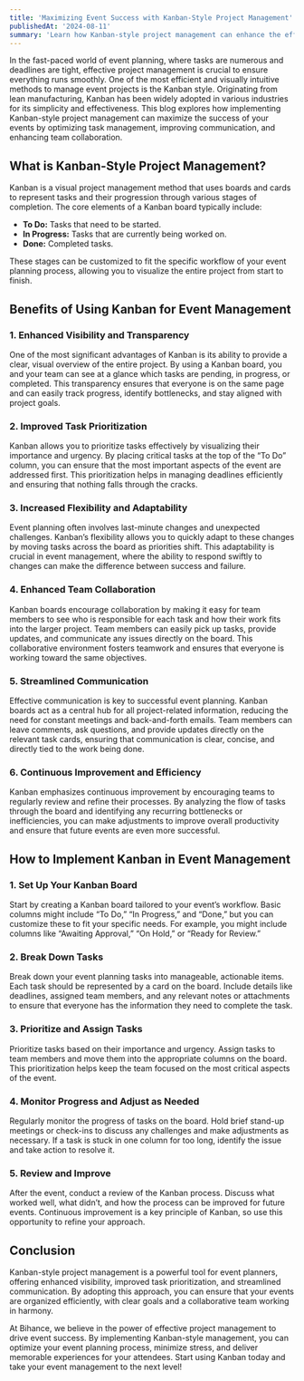 ```yaml
---
title: 'Maximizing Event Success with Kanban-Style Project Management'
publishedAt: '2024-08-11'
summary: 'Learn how Kanban-style project management can enhance the efficiency, visibility, and success of your events by optimizing task management, communication, and team collaboration.'
---
```


In the fast-paced world of event planning, where tasks are numerous and deadlines are tight, effective project management is crucial to ensure everything runs smoothly. One of the most efficient and visually intuitive methods to manage event projects is the Kanban style. Originating from lean manufacturing, Kanban has been widely adopted in various industries for its simplicity and effectiveness. This blog explores how implementing Kanban-style project management can maximize the success of your events by optimizing task management, improving communication, and enhancing team collaboration.

## What is Kanban-Style Project Management?

Kanban is a visual project management method that uses boards and cards to represent tasks and their progression through various stages of completion. The core elements of a Kanban board typically include:

- **To Do:** Tasks that need to be started.
- **In Progress:** Tasks that are currently being worked on.
- **Done:** Completed tasks.

These stages can be customized to fit the specific workflow of your event planning process, allowing you to visualize the entire project from start to finish.

## Benefits of Using Kanban for Event Management

### 1. **Enhanced Visibility and Transparency**

One of the most significant advantages of Kanban is its ability to provide a clear, visual overview of the entire project. By using a Kanban board, you and your team can see at a glance which tasks are pending, in progress, or completed. This transparency ensures that everyone is on the same page and can easily track progress, identify bottlenecks, and stay aligned with project goals.

### 2. **Improved Task Prioritization**

Kanban allows you to prioritize tasks effectively by visualizing their importance and urgency. By placing critical tasks at the top of the “To Do” column, you can ensure that the most important aspects of the event are addressed first. This prioritization helps in managing deadlines efficiently and ensuring that nothing falls through the cracks.

### 3. **Increased Flexibility and Adaptability**

Event planning often involves last-minute changes and unexpected challenges. Kanban’s flexibility allows you to quickly adapt to these changes by moving tasks across the board as priorities shift. This adaptability is crucial in event management, where the ability to respond swiftly to changes can make the difference between success and failure.

### 4. **Enhanced Team Collaboration**

Kanban boards encourage collaboration by making it easy for team members to see who is responsible for each task and how their work fits into the larger project. Team members can easily pick up tasks, provide updates, and communicate any issues directly on the board. This collaborative environment fosters teamwork and ensures that everyone is working toward the same objectives.

### 5. **Streamlined Communication**

Effective communication is key to successful event planning. Kanban boards act as a central hub for all project-related information, reducing the need for constant meetings and back-and-forth emails. Team members can leave comments, ask questions, and provide updates directly on the relevant task cards, ensuring that communication is clear, concise, and directly tied to the work being done.

### 6. **Continuous Improvement and Efficiency**

Kanban emphasizes continuous improvement by encouraging teams to regularly review and refine their processes. By analyzing the flow of tasks through the board and identifying any recurring bottlenecks or inefficiencies, you can make adjustments to improve overall productivity and ensure that future events are even more successful.

## How to Implement Kanban in Event Management

### 1. **Set Up Your Kanban Board**

Start by creating a Kanban board tailored to your event’s workflow. Basic columns might include “To Do,” “In Progress,” and “Done,” but you can customize these to fit your specific needs. For example, you might include columns like “Awaiting Approval,” “On Hold,” or “Ready for Review.”

### 2. **Break Down Tasks**

Break down your event planning tasks into manageable, actionable items. Each task should be represented by a card on the board. Include details like deadlines, assigned team members, and any relevant notes or attachments to ensure that everyone has the information they need to complete the task.

### 3. **Prioritize and Assign Tasks**

Prioritize tasks based on their importance and urgency. Assign tasks to team members and move them into the appropriate columns on the board. This prioritization helps keep the team focused on the most critical aspects of the event.

### 4. **Monitor Progress and Adjust as Needed**

Regularly monitor the progress of tasks on the board. Hold brief stand-up meetings or check-ins to discuss any challenges and make adjustments as necessary. If a task is stuck in one column for too long, identify the issue and take action to resolve it.

### 5. **Review and Improve**

After the event, conduct a review of the Kanban process. Discuss what worked well, what didn’t, and how the process can be improved for future events. Continuous improvement is a key principle of Kanban, so use this opportunity to refine your approach.

## Conclusion

Kanban-style project management is a powerful tool for event planners, offering enhanced visibility, improved task prioritization, and streamlined communication. By adopting this approach, you can ensure that your events are organized efficiently, with clear goals and a collaborative team working in harmony.

At Bihance, we believe in the power of effective project management to drive event success. By implementing Kanban-style management, you can optimize your event planning process, minimize stress, and deliver memorable experiences for your attendees. Start using Kanban today and take your event management to the next level!
